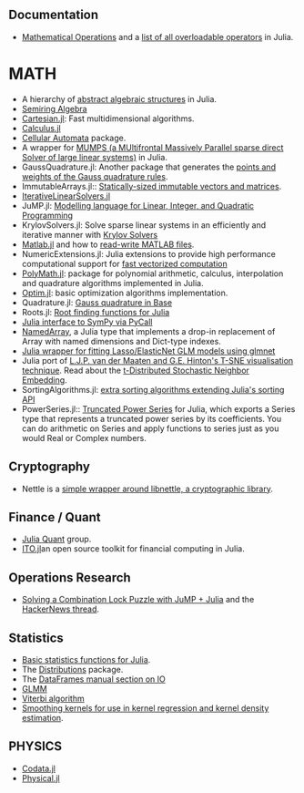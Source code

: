 ==  Documentation ==
* [http://docs.julialang.org/en/release-0.2/manual/mathematical-operations/ Mathematical Operations] and a [https://github.com/JuliaLang/julia/blob/master/src/julia-parser.scm#L1-L19 list of all overloadable operators] in Julia.


= MATH =
* A hierarchy of [https://github.com/alrahimi/algebra/ abstract algebraic structures] in Julia.
* [https://github.com/ViralBShah/SemiringAlgebra.jl Semiring Algebra]
* [https://github.com/timholy/Cartesian.jl Cartesian.jl]: Fast multidimensional algorithms.
* [https://github.com/johnmyleswhite/Calculus.jl Calculus.jl]
* [https://github.com/natj/CellularAutomata.jl Cellular Automata] package.
* A wrapper for [https://github.com/lruthotto/MUMPS MUMPS (a MUltifrontal Massively Parallel sparse direct Solver of large linear systems)] in Julia.
* GaussQuadrature.jl: Another package that generates the [https://github.com/billmclean/GaussQuadrature.jl points and weights of the Gauss quadrature rules].
* ImmutableArrays.jl:: [https://github.com/twadleigh/ImmutableArrays.jl Statically-sized immutable vectors and matrices].
* [https://github.com/andreasnoackjensen/IterativeLinearSolvers.jl IterativeLinearSolvers.jl]
* JuMP.jl: [https://github.com/IainNZ/JuMP.jl Modelling language for Linear, Integer, and Quadratic Programming]
* KrylovSolvers.jl: Solve sparse linear systems in an efficiently and iterative manner with [https://github.com/cfbaptista/KrylovSolvers.jl Krylov Solvers]
* [https://github.com/lindahua/MATLAB.jl Matlab.jl] and how to [https://github.com/lindahua/MATLAB.jl#readwrite-mat-files read-write MATLAB files].
* NumericExtensions.jl: Julia extensions to provide high performance computational support for [https://github.com/lindahua/NumericExtensions.jl fast vectorized computation]
* [https://github.com/cfbaptista/PolyMath.jl PolyMath.jl]: package for polynomial arithmetic, calculus, interpolation and quadrature algorithms implemented in Julia.
* [https://github.com/JuliaOpt/Optim.jl Optim.jl]: basic optimization algorithms implementation.
* Quadrature.jl: [https://github.com/kofron/Quadrature.jl Gauss quadrature in Base]
* Roots.jl: [https://github.com/JuliaLang/Roots.jl Root finding functions for Julia]
* [https://github.com/jverzani/SymPy.jl Julia interface to SymPy via PyCall]
* [https://github.com/davidavdav/NamedArray NamedArray], a Julia type that implements a drop-in replacement of Array with named dimensions and Dict-type indexes.
* [https://github.com/simonster/Glmnet.jl Julia wrapper for fitting Lasso/ElasticNet GLM models using glmnet]
* Julia port of [https://github.com/lejon/TSne.jl  L.J.P. van der Maaten and G.E. Hinton's T-SNE visualisation technique]. Read about the [http://homepage.tudelft.nl/19j49/t-SNE.html t-Distributed Stochastic Neighbor Embedding].
* SortingAlgorithms.jl: [https://github.com/JuliaLang/SortingAlgorithms.jl extra sorting algorithms extending Julia's sorting API]
* PowerSeries.jl:: [https://github.com/jwmerrill/PowerSeries.jl Truncated Power Series] for Julia, which exports a Series type that represents a truncated power series by its coefficients. You can do arithmetic on Series and apply functions to series just as you would Real or Complex numbers.


== Cryptography ==
* Nettle is a [https://github.com/staticfloat/Nettle.jl  simple wrapper around libnettle, a cryptographic library].


== Finance / Quant ==
* [https://github.com/JuliaQuant Julia Quant] group.
* [https://github.com/aviks/Ito.jl ITO.jl]an open source toolkit for financial computing in Julia.


== Operations Research ==
* [http://iaindunning.com/2013/combination-locks.html Solving a Combination Lock Puzzle with JuMP + Julia] and the [https://news.ycombinator.com/item?id=6425160 HackerNews thread].


== Statistics ==
* [https://github.com/JuliaStats/Stats.jl Basic statistics functions for Julia].
* The [http://juliastats.github.io/Distributions.jl/index.html Distributions] package.
* The [http://juliastats.github.io/DataFrames.jl/io.html DataFrames manual section on IO]
* [https://github.com/dmbates/MixedModels.jl GLMM]
* [https://github.com/lindahua/DiscreteInference.jl Viterbi algorithm]
* [https://github.com/johnmyleswhite/SmoothingKernels.jl Smoothing kernels for use in kernel regression and kernel density estimation].

== PHYSICS ==
* [https://github.com/kofron/Codata.jl Codata.jl]
* [https://github.com/ggggggggg/Physical.jl Physical.jl]
